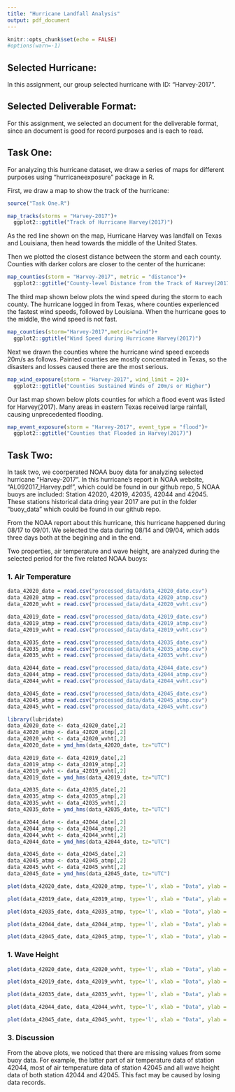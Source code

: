 ```yaml
---
title: "Hurricane Landfall Analysis"
output: pdf_document
---
```


```r
knitr::opts_chunk$set(echo = FALSE)
#options(warn=-1)
```

## Selected Hurricane:

In this assignment, our group selected hurricane with ID: "Harvey-2017".


## Selected Deliverable Format:

For this assignment, we selected an document for the deliverable format, since an document is good for record purposes and is each to read.


## Task One:

For analyzing this hurricane dataset, we draw a series of maps for different purposes using "hurricaneexposure" package in R.

First, we draw a map to show the track of the hurricane:


```r
source("Task One.R")
```

```r
map_tracks(storms = "Harvey-2017")+
  ggplot2::ggtitle("Track of Hurricane Harvey(2017)")
```

As the red line shown on the map, Hurricane Harvey was landfall on Texas and Louisiana, then head towards the middle of the United States.

Then we plotted the closest distance between the storm and each county. Counties with darker colors are closer to the center of the hurricane:

```r
map_counties(storm = "Harvey-2017", metric = "distance")+
  ggplot2::ggtitle("County-level Distance from the Track of Harvey(2017)")
```

The third map shown below plots the wind speed during the storm to each county. The hurricane logged in from Texas, where counties experienced the fastest wind speeds, followed by Louisiana. When the hurricane goes to the middle, the wind speed is not fast.

```r
map_counties(storm="Harvey-2017",metric="wind")+
  ggplot2::ggtitle("Wind Speed during Hurricane Harvey(2017)")
```

Next we drawn the counties where the hurricane wind speed exceeds 20m/s as follows. Painted counties are mostly concentrated in Texas, so the disasters and losses caused there are the most serious.

```r
map_wind_exposure(storm = "Harvey-2017", wind_limit = 20)+
  ggplot2::ggtitle("Counties Sustained Winds of 20m/s or Higher")
```

Our last map shown below plots counties for which a flood event was listed for Harvey(2017). Many areas in eastern Texas received large rainfall, causing unprecedented flooding. 

```r
map_event_exposure(storm = "Harvey-2017", event_type = "flood")+
  ggplot2::ggtitle("Counties that Flooded in Harvey(2017)")
```

## Task Two:

In task two, we coorperated NOAA buoy data for analyzing selected hurricane "Harvey-2017". In this hurricane's report in NOAA website, "AL092017_Harvey.pdf", which could be found in our github repo, 5 NOAA buoys are included: Station 42020, 42019, 42035, 42044 and 42045. These stations historical data dring year 2017 are put in the folder "buoy_data" which could be found in our github repo.

From the NOAA report about this hurricane, this hurricane happened during 08/17 to 09/01. We selected the data during 08/14 and 09/04, which adds three days both at the begining and in the end.

Two properties, air temperature and wave height, are analyzed during the selected period for the five related NOAA buoys:

### 1. Air Temperature

```r
data_42020_date = read.csv("processed_data/data_42020_date.csv")
data_42020_atmp = read.csv("processed_data/data_42020_atmp.csv")
data_42020_wvht = read.csv("processed_data/data_42020_wvht.csv")

data_42019_date = read.csv("processed_data/data_42019_date.csv")
data_42019_atmp = read.csv("processed_data/data_42019_atmp.csv")
data_42019_wvht = read.csv("processed_data/data_42019_wvht.csv")

data_42035_date = read.csv("processed_data/data_42035_date.csv")
data_42035_atmp = read.csv("processed_data/data_42035_atmp.csv")
data_42035_wvht = read.csv("processed_data/data_42035_wvht.csv")

data_42044_date = read.csv("processed_data/data_42044_date.csv")
data_42044_atmp = read.csv("processed_data/data_42044_atmp.csv")
data_42044_wvht = read.csv("processed_data/data_42044_wvht.csv")

data_42045_date = read.csv("processed_data/data_42045_date.csv")
data_42045_atmp = read.csv("processed_data/data_42045_atmp.csv")
data_42045_wvht = read.csv("processed_data/data_42045_wvht.csv")
```

```r
library(lubridate)
data_42020_date <- data_42020_date[,2]
data_42020_atmp <- data_42020_atmp[,2]
data_42020_wvht <- data_42020_wvht[,2]
data_42020_date = ymd_hms(data_42020_date, tz="UTC")

data_42019_date <- data_42019_date[,2]
data_42019_atmp <- data_42019_atmp[,2]
data_42019_wvht <- data_42019_wvht[,2]
data_42019_date = ymd_hms(data_42019_date, tz="UTC")

data_42035_date <- data_42035_date[,2]
data_42035_atmp <- data_42035_atmp[,2]
data_42035_wvht <- data_42035_wvht[,2]
data_42035_date = ymd_hms(data_42035_date, tz="UTC")

data_42044_date <- data_42044_date[,2]
data_42044_atmp <- data_42044_atmp[,2]
data_42044_wvht <- data_42044_wvht[,2]
data_42044_date = ymd_hms(data_42044_date, tz="UTC")

data_42045_date <- data_42045_date[,2]
data_42045_atmp <- data_42045_atmp[,2]
data_42045_wvht <- data_42045_wvht[,2]
data_42045_date = ymd_hms(data_42045_date, tz="UTC")
```


```r
plot(data_42020_date, data_42020_atmp, type='l', xlab = "Data", ylab = "Air Temperature", main = "Air Temperature During Harvey-2017 (Station 42020)")
```

```r
plot(data_42019_date, data_42019_atmp, type='l', xlab = "Data", ylab = "Air Temperature", main = "Air Temperature During Harvey-2017 (Station 42019)")
```

```r
plot(data_42035_date, data_42035_atmp, type='l', xlab = "Data", ylab = "Air Temperature", main = "Air Temperature During Harvey-2017 (Station 42035)")
```

```r
plot(data_42044_date, data_42044_atmp, type='l', xlab = "Data", ylab = "Air Temperature", main = "Air Temperature During Harvey-2017 (Station 42044)")
```

```r
plot(data_42045_date, data_42045_atmp, type='l', xlab = "Data", ylab = "Air Temperature", main = "Air Temperature During Harvey-2017 (Station 42045)")
```

### 1. Wave Height

```r
plot(data_42020_date, data_42020_wvht, type='l', xlab = "Data", ylab = "Wave Height", main = "Wave Height During Harvey-2017 (Station 42020)")
```

```r
plot(data_42019_date, data_42019_wvht, type='l', xlab = "Data", ylab = "Wave Height", main = "Wave Height During Harvey-2017 (Station 42019)")
```

```r
plot(data_42035_date, data_42035_wvht, type='l', xlab = "Data", ylab = "Wave Height", main = "Wave Height During Harvey-2017 (Station 42035)")
```

```r
plot(data_42044_date, data_42044_wvht, type='l', xlab = "Data", ylab = "Wave Height", main = "Wave Height During Harvey-2017 (Station 42044)")
```

```r
plot(data_42045_date, data_42045_wvht, type='l', xlab = "Data", ylab = "Wave Height", main = "Wave Height During Harvey-2017 (Station 42045)")
```

### 3. Discussion

From the above plots, we noticed that there are missing values from some buoy data. For example, the latter part of air temperature data of station 42044, most of air temperature data of station 42045 and all wave height data of both station 42044 and 42045. This fact may be caused by losing data records.